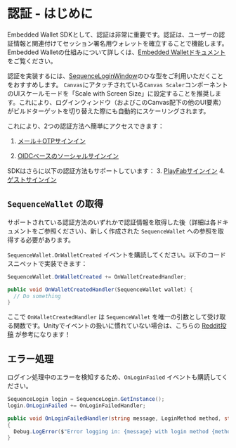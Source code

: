 # 認証 - はじめに
Embedded Wallet SDKとして、認証は非常に重要です。認証は、ユーザーの認証情報と関連付けてセッション署名用ウォレットを確立することで機能します。Embedded Walletの仕組みについて詳しくは、[Embedded Walletドキュメント](/solutions/wallets/developers/embedded-wallet/overview)をご覧ください。

認証を実装するには、[SequenceLoginWindow](/sdk/unity/bootstrap_game#login)のひな型をご利用いただくことをおすすめします。
`Canvas`にアタッチされている`Canvas Scaler`コンポーネントのUIスケールモードを「Scale with Screen Size」に設定することを推奨します。これにより、ログインウィンドウ（およびこのCanvas配下の他のUI要素）がビルドターゲットを切り替えた際にも自動的にスケーリングされます。

これにより、2つの認証方法へ簡単にアクセスできます：
1.  [メール＋OTPサインイン](/sdk/unity/onboard/authentication/email)

2.  [OIDCベースのソーシャルサインイン](/sdk/unity/onboard/authentication/oidc)

SDKはさらに以下の認証方法もサポートしています：
3\.  [PlayFabサインイン](/sdk/unity/onboard/authentication/playfab)
4. [ゲストサインイン](/sdk/unity/onboard/authentication/guest)

## `SequenceWallet` の取得
サポートされている認証方法のいずれかで認証情報を取得した後（詳細は各ドキュメントをご参照ください）、新しく作成された `SequenceWallet` への参照を取得する必要があります。

`SequenceWallet.OnWalletCreated` イベントを購読してください。以下のコードスニペットで実装できます：

```csharp
SequenceWallet.OnWalletCreated += OnWalletCreatedHandler;

public void OnWalletCreatedHandler(SequenceWallet wallet) {
  // Do something
}
```

ここで `OnWalletCreatedHandler` は `SequenceWallet` を唯一の引数として受け取る関数です。Unityでイベントの扱いに慣れていない場合は、こちらの [Reddit投稿](https://www.reddit.com/r/gamedev/comments/u3hz2v/how_to_use_events_a_supersimple_unity_example/) が参考になります！

## エラー処理
ログイン処理中のエラーを検知するため、`OnLoginFailed` イベントも購読してください。

```csharp
SequenceLogin login = SequenceLogin.GetInstance();
login.OnLoginFailed += OnLoginFailedHandler;

public void OnLoginFailedHandler(string message, LoginMethod method, string email, List<LoginMethod> loginMethods = default)
{
  Debug.LogError($"Error logging in: {message} with login method {method} and email {email}");
}
```